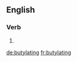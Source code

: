 ==English==

===Verb===
{{head|en}}

# {{present participle of|butylate}}

[[de:butylating]]
[[fr:butylating]]